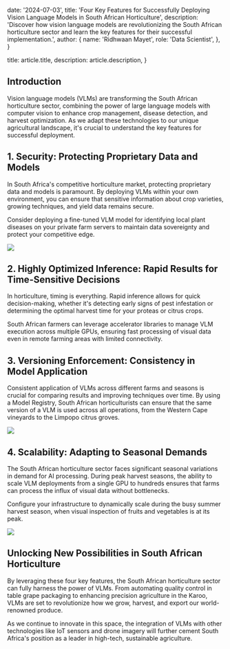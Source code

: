   date: '2024-07-03',
  title:
    'Four Key Features for Successfully Deploying Vision Language Models in South African Horticulture',
  description:
    'Discover how vision language models are revolutionizing the South African horticulture sector and learn the key features for their successful implementation.',
  author: {
    name: 'Ridhwaan Mayet',
    role: 'Data Scientist',
  },
}

  title: article.title,
  description: article.description,
}

## Introduction

Vision language models (VLMs) are transforming the South African horticulture sector, combining the power of large language models with computer vision to enhance crop management, disease detection, and harvest optimization. As we adapt these technologies to our unique agricultural landscape, it's crucial to understand the key features for successful deployment.

## 1. Security: Protecting Proprietary Data and Models

In South Africa's competitive horticulture market, protecting proprietary data and models is paramount. By deploying VLMs within your own environment, you can ensure that sensitive information about crop varieties, growing techniques, and yield data remains secure.

<TopTip>
  Consider deploying a fine-tuned VLM model for identifying local plant diseases on your private farm servers to maintain data sovereignty and protect your competitive edge.
</TopTip>

![](./greenhouse.jpg)

## 2. Highly Optimized Inference: Rapid Results for Time-Sensitive Decisions

In horticulture, timing is everything. Rapid inference allows for quick decision-making, whether it's detecting early signs of pest infestation or determining the optimal harvest time for your proteas or citrus crops.

South African farmers can leverage accelerator libraries to manage VLM execution across multiple GPUs, ensuring fast processing of visual data even in remote farming areas with limited connectivity.

## 3. Versioning Enforcement: Consistency in Model Application

Consistent application of VLMs across different farms and seasons is crucial for comparing results and improving techniques over time. By using a Model Registry, South African horticulturists can ensure that the same version of a VLM is used across all operations, from the Western Cape vineyards to the Limpopo citrus groves.

![](./version.jpg)

## 4. Scalability: Adapting to Seasonal Demands

The South African horticulture sector faces significant seasonal variations in demand for AI processing. During peak harvest seasons, the ability to scale VLM deployments from a single GPU to hundreds ensures that farms can process the influx of visual data without bottlenecks.

<TopTip>
  Configure your infrastructure to dynamically scale during the busy summer harvest season, when visual inspection of fruits and vegetables is at its peak.
</TopTip>

![](./amish.jpg)

## Unlocking New Possibilities in South African Horticulture

By leveraging these four key features, the South African horticulture sector can fully harness the power of VLMs. From automating quality control in table grape packaging to enhancing precision agriculture in the Karoo, VLMs are set to revolutionize how we grow, harvest, and export our world-renowned produce.

As we continue to innovate in this space, the integration of VLMs with other technologies like IoT sensors and drone imagery will further cement South Africa's position as a leader in high-tech, sustainable agriculture.